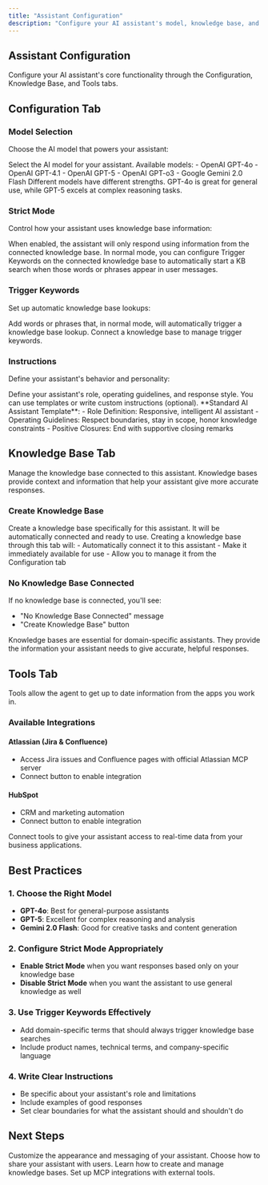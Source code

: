 ```yaml
---
title: "Assistant Configuration"
description: "Configure your AI assistant's model, knowledge base, and tools"
---
```


## Assistant Configuration

Configure your AI assistant's core functionality through the Configuration, Knowledge Base, and Tools tabs.

## Configuration Tab

### Model Selection

Choose the AI model that powers your assistant:

<ParamField body="model" type="string" required>
Select the AI model for your assistant. Available models:
- OpenAI GPT-4o
- OpenAI GPT-4.1
- OpenAI GPT-5
- OpenAI GPT-o3
- Google Gemini 2.0 Flash
</ParamField>

<Tip>
Different models have different strengths. GPT-4o is great for general use, while GPT-5 excels at complex reasoning tasks.
</Tip>

### Strict Mode

Control how your assistant uses knowledge base information:

<ParamField body="strict_mode" type="boolean" default="false">
When enabled, the assistant will only respond using information from the connected knowledge base.
</ParamField>

<Info>
In normal mode, you can configure Trigger Keywords on the connected knowledge base to automatically start a KB search when those words or phrases appear in user messages.
</Info>

### Trigger Keywords

Set up automatic knowledge base lookups:

<ParamField body="trigger_keywords" type="array">
Add words or phrases that, in normal mode, will automatically trigger a knowledge base lookup.
</ParamField>

<Warning>
Connect a knowledge base to manage trigger keywords.
</Warning>

### Instructions

Define your assistant's behavior and personality:

<ParamField body="instructions" type="text">
Define your assistant's role, operating guidelines, and response style. You can use templates or write custom instructions (optional).
</ParamField>

<Example>
**Standard AI Assistant Template**:
- Role Definition: Responsive, intelligent AI assistant
- Operating Guidelines: Respect boundaries, stay in scope, honor knowledge constraints
- Positive Closures: End with supportive closing remarks
</Example>

## Knowledge Base Tab

Manage the knowledge base connected to this assistant. Knowledge bases provide context and information that help your assistant give more accurate responses.

### Create Knowledge Base

<ParamField body="create_kb" type="button">
Create a knowledge base specifically for this assistant. It will be automatically connected and ready to use.
</ParamField>

<Info>
Creating a knowledge base through this tab will:
- Automatically connect it to this assistant
- Make it immediately available for use
- Allow you to manage it from the Configuration tab
</Info>

### No Knowledge Base Connected

If no knowledge base is connected, you'll see:
- "No Knowledge Base Connected" message
- "Create Knowledge Base" button

<Tip>
Knowledge bases are essential for domain-specific assistants. They provide the information your assistant needs to give accurate, helpful responses.
</Tip>

## Tools Tab

Tools allow the agent to get up to date information from the apps you work in.

### Available Integrations

#### Atlassian (Jira & Confluence)
- Access Jira issues and Confluence pages with official Atlassian MCP server
- Connect button to enable integration

#### HubSpot
- CRM and marketing automation
- Connect button to enable integration

<Tip>
Connect tools to give your assistant access to real-time data from your business applications.
</Tip>

## Best Practices

### 1. Choose the Right Model

- **GPT-4o**: Best for general-purpose assistants
- **GPT-5**: Excellent for complex reasoning and analysis
- **Gemini 2.0 Flash**: Good for creative tasks and content generation

### 2. Configure Strict Mode Appropriately

- **Enable Strict Mode** when you want responses based only on your knowledge base
- **Disable Strict Mode** when you want the assistant to use general knowledge as well

### 3. Use Trigger Keywords Effectively

- Add domain-specific terms that should always trigger knowledge base searches
- Include product names, technical terms, and company-specific language

### 4. Write Clear Instructions

- Be specific about your assistant's role and limitations
- Include examples of good responses
- Set clear boundaries for what the assistant should and shouldn't do

## Next Steps

<CardGroup cols={2}>
<Card title="Style Your Assistant" icon="palette" href="/user-guide/assistant-styling">
  Customize the appearance and messaging of your assistant.
</Card>

<Card title="Share Your Assistant" icon="share" href="/user-guide/assistant-sharing">
  Choose how to share your assistant with users.
</Card>

<Card title="Knowledge Base Management" icon="database" href="/user-guide/creating-knowledge-bases">
  Learn how to create and manage knowledge bases.
</Card>

<Card title="MCP Integrations" icon="plug" href="/integrations/mcp-overview">
  Set up MCP integrations with external tools.
</Card>
</CardGroup>
